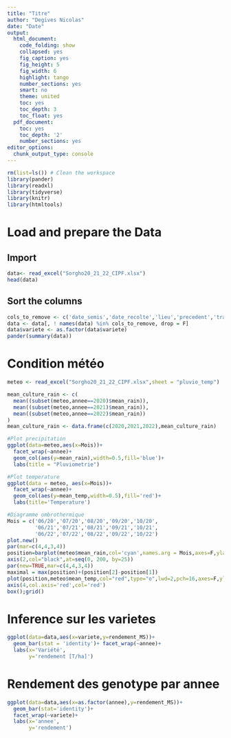 ```yaml
---
title: "Titre"
author: "Degives Nicolas"
date: "Date"
output:
  html_document:
    code_folding: show
    collapsed: yes
    fig_caption: yes
    fig_height: 5
    fig_width: 6
    highlight: tango
    number_sections: yes
    smart: no
    theme: united
    toc: yes
    toc_depth: 3
    toc_float: yes
  pdf_document:
    toc: yes
    toc_depth: '2'
    number_sections: yes
editor_options:
  chunk_output_type: console
---
```

  
```r
rm(list=ls()) # Clean the workspace
library(pander)
library(readxl)
library(tidyverse)
library(knitr)
library(htmltools)

```

# Load and prepare the Data

## Import 

```r
data<- read_excel("Sorgho20_21_22_CIPF.xlsx")
head(data)
```

## Sort the columns

```r
cols_to_remove <- c('date_semis','date_recolte','lieu','precedent','traitement_semences','densite_semis')
data <- data[, ! names(data) %in% cols_to_remove, drop = F]
data$variete <- as.factor(data$variete)
pander(summary(data))
```

# Condition météo

```r
meteo <- read_excel("Sorgho20_21_22_CIPF.xlsx",sheet = "pluvio_temp")

mean_culture_rain <- c(
  mean((subset(meteo,annee==2020)$mean_rain)),
  mean((subset(meteo,annee==2021)$mean_rain)),
  mean((subset(meteo,annee==2022)$mean_rain))
)
mean_culture_rain <- data.frame(c(2020,2021,2022),mean_culture_rain)

#Plot precipitation
ggplot(data=meteo,aes(x=Mois))+
  facet_wrap(~annee)+
  geom_col(aes(y=mean_rain),width=0.5,fill='blue')+
  labs(title = "Pluviometrie")

#Plot temperature
ggplot(data = meteo, aes(x=Mois))+
  facet_wrap(~annee)+
  geom_col(aes(y=mean_temp,width=0.5),fill='red')+
  labs(title='Temperature')

#Diagramme ombrothermique
Mois = c('06/20','07/20','08/20','09/20','10/20',
         '06/21','07/21','08/21','09/21','10/21',
         '06/22','07/22','08/22','09/22','10/22')
plot.new()
par(mar=c(4,4,3,4))
position=barplot(meteo$mean_rain,col='cyan',names.arg = Mois,axes=F,ylab="",xlab="",main="Precipitation et température",ylim=c(0,200))
axis(2,col="black",at=seq(0, 200, by=25))
par(new=TRUE,mar=c(4,4,3,4))
maximal = max(position)+(position[2]-position[1])
plot(position,meteo$mean_temp,col="red",type="o",lwd=2,pch=16,axes=F,ylab="",xlab="",ylim=c(0,25), xlim=c(0,length(meteo$mean_temp)),yaxs ="i")
axis(4,col.axis='red',col='red')
box();grid()

```

# Inference sur les varietes

```r
ggplot(data=data,aes(x=variete,y=rendement_MS))+
  geom_bar(stat = 'identity')+ facet_wrap(~annee)+
  labs(x='Variété',
       y='rendement [T/ha]')
```

# Rendement des genotype par annee

```r
ggplot(data=data,aes(x=as.factor(annee),y=rendement_MS))+
  geom_bar(stat='identity')+
  facet_wrap(~variete)+
  labs(x='annee',
       y='rendement')
```